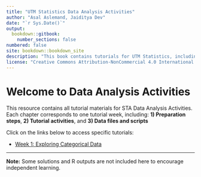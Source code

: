 ```yaml
---
title: "UTM Statistics Data Analysis Activities"
author: "Asal Aslemand, Jaiditya Dev"
date: "`r Sys.Date()`"
output: 
  bookdown::gitbook:
    number_sections: false
numbered: false
site: bookdown::bookdown_site
description: "This book contains tutorials for UTM Statistics, including preparation steps, activities, and reflection."
license: "Creative Commons Attribution-NonCommercial 4.0 International License"
---
```


# Welcome to Data Analysis Activities

This resource contains all tutorial materials for STA Data Analysis Activities. Each chapter corresponds to one tutorial week, including: **1) Preparation steps**, **2) Tutorial activities**, and **3) Data files and scripts**


Click on the links below to access specific tutorials:

- [Week 1: Exploring Categorical Data](#tutorial-1---exploring-categorical-data)

---

**Note:** Some solutions and R outputs are not included here to encourage independent learning.


